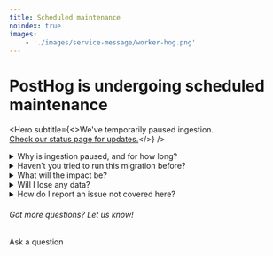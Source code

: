 ```yaml
---
title: Scheduled maintenance
noindex: true
images:
    - './images/service-message/worker-hog.png'
---
```




<div className="block mb-8 mx-auto" style={{ maxWidth: '370px' }}>
  <GatsbyImage image={getImage(props.images[0])} alt="Worker hog" />
</div>

<h1 className="text-center px-2 md:px-8 text-3xl md:text-5xl xl:text-6xl relative z-20">
  PostHog is undergoing <span className="text-red">scheduled</span> maintenance
</h1>

<Hero
    subtitle={<>We've temporarily paused ingestion.<br/><a href="https://status.posthog.com/">Check our status page for updates.</a></>}
/>

<details>
  <summary>Why is ingestion paused, and for how long?</summary>
  <p>
    We're migrating the Postgres database for our US cloud to make PostHog faster, and more scalable. We can't migrate the database efficiently while it's in use, so we've temporarily paused ingestion. This is a planned event and is not related to an incident or outage.
</p>
<p>
    We started work at 09:00 UTC, May 16 and expect it to take up to four hours. If it takes longer, we'll keep this page updated with the latest information. We'll remove the in-app banner once work is finished.
</p>
</details>

<details>
  <summary>Haven't you tried to run this migration before?</summary>
  <p>
    We first tried to complete this migration on April 28, and notified users at the time. Our team ran into issues however, and we had to rollback. We're now trying to complete the work and finish the migration. We'd originally scheduled to do this on May 12, but decided to delay until May 16 so we could further limit risk and downtime. Thank you for your patience! 
</p>
</details>

<details>
<summary>What will the impact be?</summary>
  <p>
    This work will only impact users on our US Cloud, regardless of where they are in the world. Self-hosted and EU Cloud users are unaffected.
</p>
<p>
    You'll still be able to log in and use PostHog to analyze historic data as normal, but no new data will be ingested to PostHog while this maintenance is underway. Instead, we'll store data and ingest it as normal once the work is complete. Events will be delayed, but not lost.
</p>
<p>
    Feature flags and experiments will function as expected for your users, but you won't be able to make changes to them until the maintenance is complete.
</p>
</details>

<details>
<summary>Will I lose any data?</summary>
  <p>
    No. No events or data will be lost. Instead, data will be delayed during the maintenance period and become accessible once the work is complete.
</p>
</details>

<details>
  <summary>How do I report an issue not covered here?</summary>
  <p>
    If you're seeing a bug or other unexpected behaviour, you can <a href="http://app.posthog.com/home#supportModal" target="_blank">report it in the app</a>. Alternatively, you can <a href="/questions" target="_blank">ask us a question via the community forum</a>.
</p>
<p>
    If you suspect an outage or incident affecting PostHog services, we recommend checking our <a href="https://status.posthog.com/" target="_blank">status page</a> before reporting.
</p>
</details>

<div className="centered py-5">
<h6>Got more questions? Let us know!</h6>
<CallToAction type="primary" width="84" to="/questions">
    Ask a question
</CallToAction>
</div>
